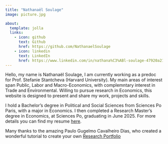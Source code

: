 ```yaml
---
title: "Nathanaël Soulage"
image: picture.jpg

about:
  template: jolla
  links:
    - icon: github
      text: Github
      href: https://github.com/NathanaelSoulage
    - icon: linkedin
      text: LinkedIn
      href: https://www.linkedin.com/in/nathana%C3%ABl-soulage-47920a213?lipi=urn%3Ali%3Apage%3Ad_flagship3_profile_view_base_contact_details%3BoSO6Y6gnTuSABW4B0DkdQg%3D%3D
---
```


Hello, my name is Nathanaël Soulage, I am currently working as a predoc for Prof. Stefanie Stantcheva (Harvard University). My main areas of interest span Public, Labor and Macro-Economics, with complemntary interest in Trade and Environmental. Willing to pursue research in Economics, this website is designed to present and share my work, projects and skills. 

I hold a Bachelor's degree in Political and Social Sciences from Sciences Po Paris, with a major in Economics. I then completed a Research Master's degree in Economics, at Sciences Po, graduating in June 2025. For more details you can find my resume [here](Nathanael_Soulage_resume.pdf). 

Many thanks to the amazing Paulo Gugelmo Cavalheiro Dias, who created a wonderful tutorial to create your own [Research Portfolio](https://www.paulogcd.com/portfolio_tutorial/)
